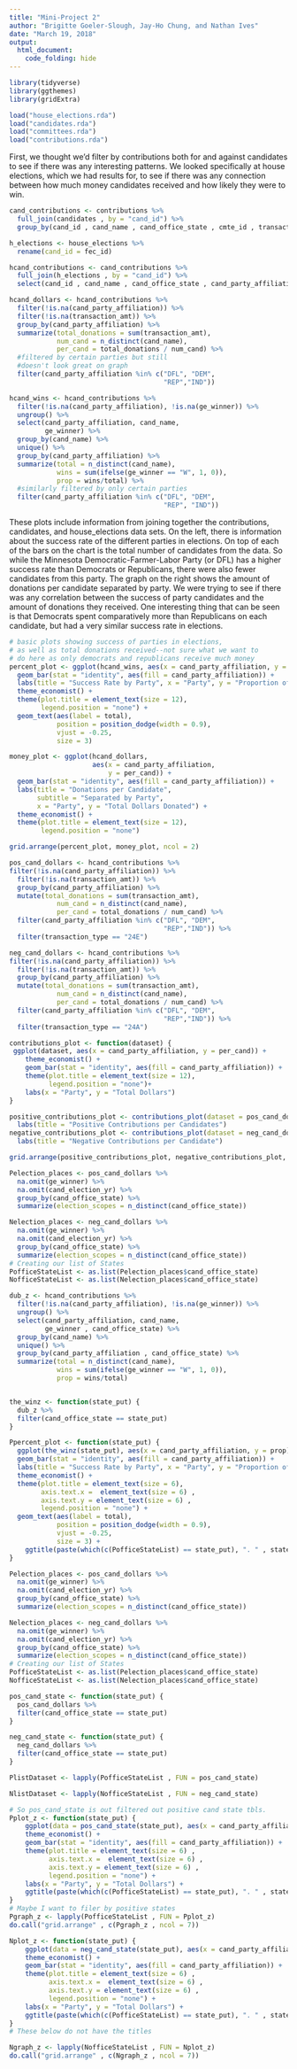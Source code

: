 ```yaml
---
title: "Mini-Project 2"
author: "Brigitte Goeler-Slough, Jay-Ho Chung, and Nathan Ives"
date: "March 19, 2018"
output:
  html_document:
    code_folding: hide
---
```

```r
library(tidyverse)
library(ggthemes)
library(gridExtra)
```

```r
load("house_elections.rda")
load("candidates.rda")
load("committees.rda")
load("contributions.rda")
```

First, we thought we'd filter by contributions both for and against candidates to see if there was any interesting patterns. We looked specifically at house elections, which we had results for, to see if there was any connection between how much money candidates received and how likely they were to win.

```r
cand_contributions <- contributions %>%
  full_join(candidates , by = "cand_id") %>%
  group_by(cand_id , cand_name , cand_office_state , cmte_id , transaction_amt , transaction_dt , transaction_pgi , transaction_type)

h_elections <- house_elections %>% 
  rename(cand_id = fec_id) 

hcand_contributions <- cand_contributions %>%
  full_join(h_elections , by = "cand_id") %>%
  select(cand_id , cand_name , cand_office_state , cand_party_affiliation , cand_office_district , cmte_id , transaction_amt , cand_election_yr , transaction_dt , transaction_pgi , transaction_type , entity_type , ge_winner) 
```

```r
hcand_dollars <- hcand_contributions %>% 
  filter(!is.na(cand_party_affiliation)) %>% 
  filter(!is.na(transaction_amt)) %>% 
  group_by(cand_party_affiliation) %>% 
  summarize(total_donations = sum(transaction_amt),
            num_cand = n_distinct(cand_name),
            per_cand = total_donations / num_cand) %>% 
  #filtered by certain parties but still  
  #doesn't look great on graph
  filter(cand_party_affiliation %in% c("DFL", "DEM", 
                                       "REP","IND"))

hcand_wins <- hcand_contributions %>% 
  filter(!is.na(cand_party_affiliation), !is.na(ge_winner)) %>% 
  ungroup() %>% 
  select(cand_party_affiliation, cand_name,
         ge_winner) %>% 
  group_by(cand_name) %>% 
  unique() %>% 
  group_by(cand_party_affiliation) %>% 
  summarize(total = n_distinct(cand_name), 
            wins = sum(ifelse(ge_winner == "W", 1, 0)),
            prop = wins/total) %>% 
  #similarly filtered by only certain parties
  filter(cand_party_affiliation %in% c("DFL", "DEM", 
                                       "REP", "IND"))
```

These plots include information from joining together the contributions, candidates, and house_elections data sets. On the left, there is information about the success rate of the different parties in elections. On top of each of the bars on the chart is the total number of candidates from the data. So while the Minnesota Democratic-Farmer-Labor Party (or DFL) has a higher success rate than Democrats or Republicans, there were also fewer candidates from this party. The graph on the right shows the amount of donations per candidate separated by party. We were trying to see if there was any correlation between the success of party candidates and the amount of donations they received. One interesting thing that can be seen is that Democrats spent comparatively more than Republicans on each candidate, but had a very similar success rate in elections.

```r
# basic plots showing success of parties in elections,
# as well as total donations received--not sure what we want to
# do here as only democrats and republicans receive much money
percent_plot <- ggplot(hcand_wins, aes(x = cand_party_affiliation, y = prop)) +
  geom_bar(stat = "identity", aes(fill = cand_party_affiliation)) +
  labs(title = "Success Rate by Party", x = "Party", y = "Proportion of Wins in Elections") +
  theme_economist() + 
  theme(plot.title = element_text(size = 12),
        legend.position = "none") +
  geom_text(aes(label = total),
            position = position_dodge(width = 0.9),
            vjust = -0.25,
            size = 3)

money_plot <- ggplot(hcand_dollars, 
                     aes(x = cand_party_affiliation, 
                         y = per_cand)) +
  geom_bar(stat = "identity", aes(fill = cand_party_affiliation)) +
  labs(title = "Donations per Candidate",
       subtitle = "Separated by Party",
       x = "Party", y = "Total Dollars Donated") +
  theme_economist() +
  theme(plot.title = element_text(size = 12),
        legend.position = "none")

grid.arrange(percent_plot, money_plot, ncol = 2)
```

```r
pos_cand_dollars <- hcand_contributions %>%
filter(!is.na(cand_party_affiliation)) %>% 
  filter(!is.na(transaction_amt)) %>% 
  group_by(cand_party_affiliation) %>% 
  mutate(total_donations = sum(transaction_amt),
            num_cand = n_distinct(cand_name),
            per_cand = total_donations / num_cand) %>% 
  filter(cand_party_affiliation %in% c("DFL", "DEM", 
                                       "REP","IND")) %>%
  filter(transaction_type == "24E")

neg_cand_dollars <- hcand_contributions %>%
filter(!is.na(cand_party_affiliation)) %>% 
  filter(!is.na(transaction_amt)) %>% 
  group_by(cand_party_affiliation) %>% 
  mutate(total_donations = sum(transaction_amt),
            num_cand = n_distinct(cand_name),
            per_cand = total_donations / num_cand) %>% 
  filter(cand_party_affiliation %in% c("DFL", "DEM", 
                                       "REP","IND")) %>%
  filter(transaction_type == "24A") 
```

```r
contributions_plot <- function(dataset) {
 ggplot(dataset, aes(x = cand_party_affiliation, y = per_cand)) +
    theme_economist() +
    geom_bar(stat = "identity", aes(fill = cand_party_affiliation)) +
    theme(plot.title = element_text(size = 12),
          legend.position = "none")+
    labs(x = "Party", y = "Total Dollars")
}

positive_contributions_plot <- contributions_plot(dataset = pos_cand_dollars) + 
  labs(title = "Positive Contributions per Candidates")
negative_contributions_plot <- contributions_plot(dataset = neg_cand_dollars) +
  labs(title = "Negative Contributions per Candidate") 

grid.arrange(positive_contributions_plot, negative_contributions_plot, ncol = 5)
```

```r
Pelection_places <- pos_cand_dollars %>%
  na.omit(ge_winner) %>%
  na.omit(cand_election_yr) %>% 
  group_by(cand_office_state) %>%
  summarize(election_scopes = n_distinct(cand_office_state))

Nelection_places <- neg_cand_dollars %>%
  na.omit(ge_winner) %>%
  na.omit(cand_election_yr) %>% 
  group_by(cand_office_state) %>%
  summarize(election_scopes = n_distinct(cand_office_state))
# Creating our list of States
PofficeStateList <- as.list(Pelection_places$cand_office_state)
NofficeStateList <- as.list(Nelection_places$cand_office_state)

dub_z <- hcand_contributions %>% 
  filter(!is.na(cand_party_affiliation), !is.na(ge_winner)) %>% 
  ungroup() %>% 
  select(cand_party_affiliation, cand_name,
         ge_winner , cand_office_state) %>% 
  group_by(cand_name) %>% 
  unique() %>% 
  group_by(cand_party_affiliation , cand_office_state) %>% 
  summarize(total = n_distinct(cand_name), 
            wins = sum(ifelse(ge_winner == "W", 1, 0)),
            prop = wins/total)


the_winz <- function(state_put) {
  dub_z %>%
  filter(cand_office_state == state_put)
}
```


```r
Ppercent_plot <- function(state_put) {
  ggplot(the_winz(state_put), aes(x = cand_party_affiliation, y = prop)) +
  geom_bar(stat = "identity", aes(fill = cand_party_affiliation)) +
  labs(title = "Success Rate by Party", x = "Party", y = "Proportion of Wins in Elections") +
  theme_economist() + 
  theme(plot.title = element_text(size = 6),
        axis.text.x =  element_text(size = 6) ,
        axis.text.y = element_text(size = 6) ,
        legend.position = "none") +
  geom_text(aes(label = total),
            position = position_dodge(width = 0.9),
            vjust = -0.25,
            size = 3) +
    ggtitle(paste(which(c(PofficeStateList) == state_put), ". " , state_put, sep = ""))
}
```

```r
Pelection_places <- pos_cand_dollars %>%
  na.omit(ge_winner) %>%
  na.omit(cand_election_yr) %>% 
  group_by(cand_office_state) %>%
  summarize(election_scopes = n_distinct(cand_office_state))

Nelection_places <- neg_cand_dollars %>%
  na.omit(ge_winner) %>%
  na.omit(cand_election_yr) %>% 
  group_by(cand_office_state) %>%
  summarize(election_scopes = n_distinct(cand_office_state))
# Creating our list of States
PofficeStateList <- as.list(Pelection_places$cand_office_state)
NofficeStateList <- as.list(Nelection_places$cand_office_state)

pos_cand_state <- function(state_put) {
  pos_cand_dollars %>%
  filter(cand_office_state == state_put)
}

neg_cand_state <- function(state_put) {
  neg_cand_dollars %>%
  filter(cand_office_state == state_put)
}

PlistDataset <- lapply(PofficeStateList , FUN = pos_cand_state)

NlistDataset <- lapply(NofficeStateList , FUN = neg_cand_state)
```

```r
# So pos_cand_state is out filtered out positive cand state tbls.
Pplot_z <- function(state_put) {
    ggplot(data = pos_cand_state(state_put), aes(x = cand_party_affiliation, y = per_cand)) +
    theme_economist() +
    geom_bar(stat = "identity", aes(fill = cand_party_affiliation)) +
    theme(plot.title = element_text(size = 6) ,
          axis.text.x =  element_text(size = 6) ,
          axis.text.y = element_text(size = 6) ,
          legend.position = "none") +
    labs(x = "Party", y = "Total Dollars") + 
    ggtitle(paste(which(c(PofficeStateList) == state_put), ". " , state_put, sep = ""))
}
# Maybe I want to filer by positive states
Pgraph_z <- lapply(PofficeStateList , FUN = Pplot_z)
do.call("grid.arrange" , c(Pgraph_z , ncol = 7))

Nplot_z <- function(state_put) {
    ggplot(data = neg_cand_state(state_put), aes(x = cand_party_affiliation, y = per_cand)) +
    theme_economist() +
    geom_bar(stat = "identity", aes(fill = cand_party_affiliation)) +
    theme(plot.title = element_text(size = 6) ,
          axis.text.x =  element_text(size = 6) ,
          axis.text.y = element_text(size = 6) ,
          legend.position = "none") +
    labs(x = "Party", y = "Total Dollars") + 
    ggtitle(paste(which(c(PofficeStateList) == state_put), ". " , state_put, sep = ""))
}
# These below do not have the titles

Ngraph_z <- lapply(NofficeStateList , FUN = Nplot_z)
do.call("grid.arrange" , c(Ngraph_z , ncol = 7))
```
